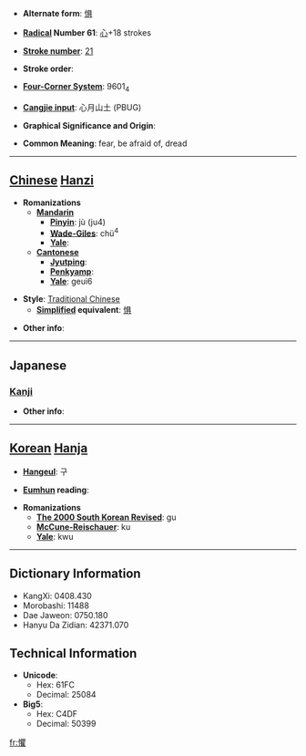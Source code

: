 * '''Alternate form''': [[惧]]

* '''[[Wiktionary:Chinese radical index| Radical]] Number 61''': [[Wiktionary:Chinese radical index 心|心]]+18 strokes

* '''[[Wiktionary:Chinese total strokes index|Stroke number]]''': [[Wiktionary:Chinese total strokes index 21|21]]

* '''Stroke order''': 

* '''[[Wiktionary:Chinese four corner index|Four-Corner System]]''': 9601<sub>4</sub>

* '''[[Wiktionary:Chinese Cangjie index|Cangjie input]]''': 心月山土 (PBUG)

* '''Graphical Significance and Origin''': 

* '''Common Meaning''': fear, be afraid of, dread

----

== [[Chinese]] [[Hanzi]] ==

* '''Romanizations'''
** '''[[Mandarin]]'''
*** '''[[Pinyin]]''': jù (ju4)
*** '''[[Wade-Giles]]''': chü<sup>4</sup>
*** '''[[Yale]]''': 
** '''[[Cantonese]]'''
*** '''[[Jyutping]]''':
*** '''[[Penkyamp]]''': 
*** '''[[Yale]]''': geui6

* '''Style''': [[Traditional Chinese]] 
** '''[[Simplified Chinese|Simplified]] equivalent''': [[惧]]

* '''Other info''': 

----

==Japanese==
===[[Kanji]]===
{{kanji|on readings=[[く]] (ku), [[ぐ]] (gu)|kun readings=[[おそれる]] (osoreru)}}

* '''Other info''':  

----

== [[Korean]] [[Hanja]] ==

* '''[[Hangeul]]''': 구

* '''[[Eumhun]] reading''': 

* '''Romanizations'''
** '''[[The 2000 South Korean Revised Romanization|The 2000 South Korean Revised]]''': gu
** '''[[McCune-Reischauer]]''': ku
** '''[[Yale]]''': kwu

----

== Dictionary Information ==

* KangXi: 0408.430
* Morobashi: 11488
* Dae Jaweon: 0750.180
* Hanyu Da Zidian: 42371.070

== Technical Information ==

* '''Unicode''':
** Hex: 61FC
** Decimal: 25084
* '''Big5''':
** Hex: C4DF
** Decimal: 50399

[[fr:懼]]